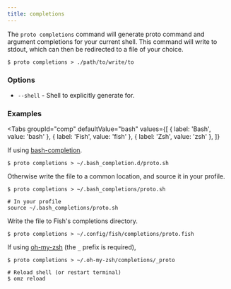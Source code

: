 ```yaml
---
title: completions
---
```



The `proto completions` command will generate proto command and argument completions for your
current shell. This command will write to stdout, which can then be redirected to a file of your
choice.

```shell
$ proto completions > ./path/to/write/to
```

### Options

- `--shell` - Shell to explicitly generate for.

### Examples

<Tabs
  groupId="comp"
  defaultValue="bash"
  values={[
    { label: 'Bash', value: 'bash' },
    { label: 'Fish', value: 'fish' },
    { label: 'Zsh', value: 'zsh' },
  ]}
>
<TabItem value="bash">

If using [bash-completion](https://github.com/scop/bash-completion).

```shell
$ proto completions > ~/.bash_completion.d/proto.sh
```

Otherwise write the file to a common location, and source it in your profile.

```shell
$ proto completions > ~/.bash_completions/proto.sh

# In your profile
source ~/.bash_completions/proto.sh
```

</TabItem>
<TabItem value="fish">

Write the file to Fish's completions directory.

```shell
$ proto completions > ~/.config/fish/completions/proto.fish
```

</TabItem>
<TabItem value="zsh">

If using [oh-my-zsh](https://ohmyz.sh/) (the `_` prefix is required),

```shell
$ proto completions > ~/.oh-my-zsh/completions/_proto

# Reload shell (or restart terminal)
$ omz reload
```

</TabItem>
</Tabs>
